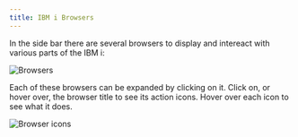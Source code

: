 ```yaml
---
title: IBM i Browsers
---
```


In the side bar there are several browsers to display and intereact with various parts of the IBM i:

![Browsers](../../../assets/Browser_01.png)

Each of these browsers can be expanded by clicking on it. Click on, or hover over, the browser title to see its action icons. Hover over each icon to see what it does.

![Browser icons](../../../assets/Browser_02.png)